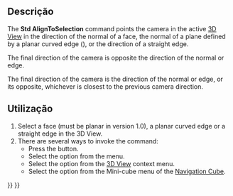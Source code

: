 <languages/>

<div lang="en" dir="ltr" class="mw-content-ltr">
{{Docnav
|[[Std_ViewFitSelection|ViewFitSelection]]
|[[Std_ViewIsometric|ViewIsometric]]
|[[Std_View_Menu|Std View Menu]]
|IconL=Std_ViewFitSelection.svg
|IconR=Std_ViewIsometric.svg
|IconC=Freecad.svg
}}
</div>

<div lang="en" dir="ltr" class="mw-content-ltr">
{{GuiCommand
|Name=Std AlignToSelection
|MenuLocation=View → Standard Views → Align to Selection
|Workbenches=All
|Shortcut=
|Version=1.0
|SeeAlso=
}}
</div>

<span id="Description"></span>
==Descrição==

<div lang="en" dir="ltr" class="mw-content-ltr">
The '''Std AlignToSelection''' command points the camera in the active [[3D_View|3D View]] in the direction of the normal of a face, the normal of a plane defined by a planar curved edge ({{Version|1.1}}), or the direction of a straight edge.
</div>

<div lang="en" dir="ltr" class="mw-content-ltr">
{{Version|1.0}} The final direction of the camera is opposite the direction of the normal or edge.
</div>

<div lang="en" dir="ltr" class="mw-content-ltr">
{{Version|1.1}} The final direction of the camera is the direction of the normal or edge, or its opposite, whichever is closest to the previous camera direction.
</div>

<span id="Usage"></span>
==Utilização==

<div lang="en" dir="ltr" class="mw-content-ltr">
# Select a face (must be planar in version 1.0), a planar curved edge or a straight edge in the 3D View.
# There are several ways to invoke the command:
#* Press the {{Button|[[Image:Std_AlignToSelection.svg|16px]] [[Std_AlignToSelection|Align to Selection]]}} button.
#* Select the {{MenuCommand|View → Standard Views → [[Image:Std_AlignToSelection.svg|16px]] Align to Selection}} option from the menu.
#* Select the {{MenuCommand|[[Image:Std_AlignToSelection.svg|16px]] Align to Selection}} option from the [[3D_View|3D View]] context menu.
#* Select the {{MenuCommand|[[Image:Std_AlignToSelection.svg|16px]] Align to Selection}} option from the Mini-cube menu of the [[Navigation_Cube|Navigation Cube]].
</div>


<div lang="en" dir="ltr" class="mw-content-ltr">
{{Docnav
|[[Std_ViewFitSelection|ViewFitSelection]]
|[[Std_ViewIsometric|ViewIsometric]]
|[[Std_View_Menu|Std View Menu]]
|IconL=Std_ViewFitSelection.svg
|IconR=Std_ViewIsometric.svg
|IconC=Freecad.svg
}}
</div>

{{Std_Base_navi{{#translation:}}}}
{{Userdocnavi{{#translation:}}}}